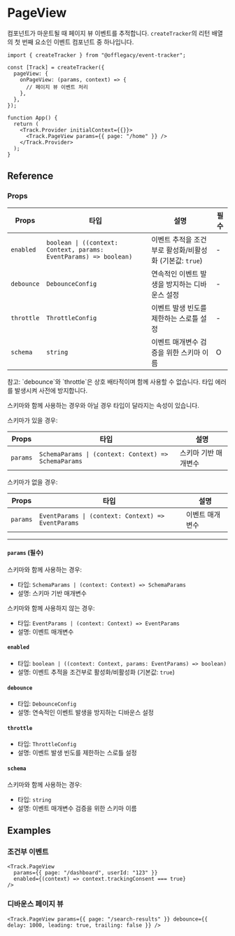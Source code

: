 
# PageView

컴포넌트가 마운트될 때 페이지 뷰 이벤트를 추적합니다. `createTracker`의 리턴 배열의 첫 번째 요소인 이벤트 컴포넌트 중 하나입니다.

```tsx
import { createTracker } from "@offlegacy/event-tracker";

const [Track] = createTracker({
  pageView: {
    onPageView: (params, context) => {
      // 페이지 뷰 이벤트 처리
    },
  },
});

function App() {
  return (
    <Track.Provider initialContext={{}}>
      <Track.PageView params={{ page: "/home" }} />
    </Track.Provider>
  );
}
```

## Reference

### Props

| Props      | 타입                                                              | 설명                                                    | 필수 |
| ---------- | ----------------------------------------------------------------- | ------------------------------------------------------- | ---- |
| `enabled`  | `boolean \| ((context: Context, params: EventParams) => boolean)` | 이벤트 추적을 조건부로 활성화/비활성화 (기본값: `true`) | -    |
| `debounce` | `DebounceConfig`                                                  | 연속적인 이벤트 발생을 방지하는 디바운스 설정           | -    |
| `throttle` | `ThrottleConfig`                                                  | 이벤트 발생 빈도를 제한하는 스로틀 설정                 | -    |
| `schema`   | `string`                                                          | 이벤트 매개변수 검증을 위한 스키마 이름                 | O    |

<Callout type="info">
  참고: `debounce`와 `throttle`은 상호 배타적이며 함께 사용할 수 없습니다. 타입 에러를 발생시켜 사전에 방지합니다.
</Callout>

스키마와 함께 사용하는 경우와 아닐 경우 타입이 달라지는 속성이 있습니다.

스키마가 있을 경우:

| Props    | 타입                                                 | 설명                 |
| -------- | ---------------------------------------------------- | -------------------- |
| `params` | `SchemaParams \| (context: Context) => SchemaParams` | 스키마 기반 매개변수 |

스키마가 없을 경우:

| Props    | 타입                                               | 설명            |
| -------- | -------------------------------------------------- | --------------- |
| `params` | `EventParams \| (context: Context) => EventParams` | 이벤트 매개변수 |

---

#### `params` (필수)

스키마와 함께 사용하는 경우:

- 타입: `SchemaParams | (context: Context) => SchemaParams`
- 설명: 스키마 기반 매개변수

스키마와 함께 사용하지 않는 경우:

- 타입: `EventParams | (context: Context) => EventParams`
- 설명: 이벤트 매개변수

#### `enabled`

- 타입: `boolean | ((context: Context, params: EventParams) => boolean)`
- 설명: 이벤트 추적을 조건부로 활성화/비활성화 (기본값: `true`)

#### `debounce`

- 타입: `DebounceConfig`
- 설명: 연속적인 이벤트 발생을 방지하는 디바운스 설정

#### `throttle`

- 타입: `ThrottleConfig`
- 설명: 이벤트 발생 빈도를 제한하는 스로틀 설정

#### `schema`

스키마와 함께 사용하는 경우:

- 타입: `string`
- 설명: 이벤트 매개변수 검증을 위한 스키마 이름

## Examples

### 조건부 이벤트

```tsx
<Track.PageView
  params={{ page: "/dashboard", userId: "123" }}
  enabled={(context) => context.trackingConsent === true}
/>
```

### 디바운스 페이지 뷰

```tsx
<Track.PageView params={{ page: "/search-results" }} debounce={{ delay: 1000, leading: true, trailing: false }} />
```
